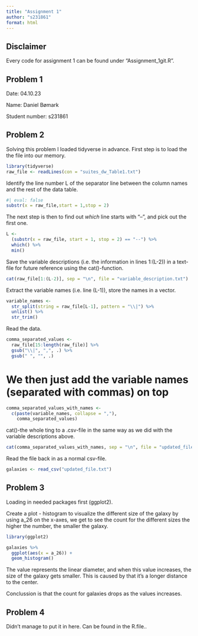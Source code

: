 ```yaml
---
title: "Assignment 1"
author: "s231861"
format: html
---
```


## Disclaimer

Every code for assignment 1 can be found under "Assignment_1git.R".

## Problem 1

Date: 04.10.23

Name: Daniel Bømark

Student number: s231861

## Problem 2

Solving this problem I loaded tidyverse in advance. First step is to load the
the file into our memory.

```r
library(tidyverse)
raw_file <- readLines(con = "suites_dw_Table1.txt")
```

Identify the line number L of the separator line between the column names and
the rest of the data table.

```r
#| eval: false
substr(x = raw_file,start = 1,stop = 2)
```

The next step is then to find out *which* line starts with "--", and pick out
the first one.

```r
L <-
  (substr(x = raw_file, start = 1, stop = 2) == "--") %>%
  which() %>%
  min()
```

Save the variable descriptions (i.e. the information in lines 1:(L-2)) in a
text-file for future reference using the cat()-function.

```r
cat(raw_file[1:(L-2)], sep = "\n", file = "variable_description.txt")
```

Extract the variable names (i.e. line (L-1)), store the names in a vector.

```r
variable_names <- 
  str_split(string = raw_file[L-1], pattern = "\\|") %>%
  unlist() %>%
  str_trim()
```

Read the data. 

```r
comma_separated_values <-
  raw_file[15:length(raw_file)] %>% 
  gsub("\\|", ",", .) %>% 
  gsub(" ", "", .)
```

# We then just add the variable names (separated with commas) on top

```r
comma_separated_values_with_names <- 
  c(paste(variable_names, collapse = ","),
    comma_separated_values)   
```

cat()-the whole ting to a .csv-file in the same way as we did with the
variable descriptions above.

```r
cat(comma_separated_values_with_names, sep = "\n", file = "updated_file.txt")
```

Read the file back in as a normal csv-file.

```r
galaxies <- read_csv("updated_file.txt")
```


## Problem 3

Loading in needed packages first (ggplot2).

Create a plot - histogram to visualize the different size of the galaxy
by using a_26 on the x-axes, we get to see the count for the different sizes
the higher the number, the smaller the galaxy.

```r
library(ggplot2)

galaxies %>%
  ggplot(aes(x = a_26)) +
  geom_histogram()
```

The value represents the linear diameter, and when this value increases,
the size of the galaxy gets smaller. This is caused by that it's a longer
distance to the center.

Conclussion is that the count for galaxies drops as the values increases.


## Problem 4

Didn't manage to put it in here. Can be found in the R.file..